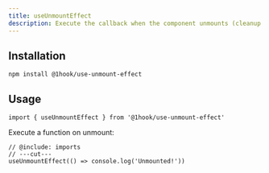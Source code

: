 ```yaml
---
title: useUnmountEffect
description: Execute the callback when the component unmounts (cleanup effect).
---
```


## Installation

```package-install
npm install @1hook/use-unmount-effect
```

## Usage

```tsx twoslash include imports
import { useUnmountEffect } from '@1hook/use-unmount-effect'
```

Execute a function on unmount:

```tsx twoslash
// @include: imports
// ---cut---
useUnmountEffect(() => console.log('Unmounted!'))
```
